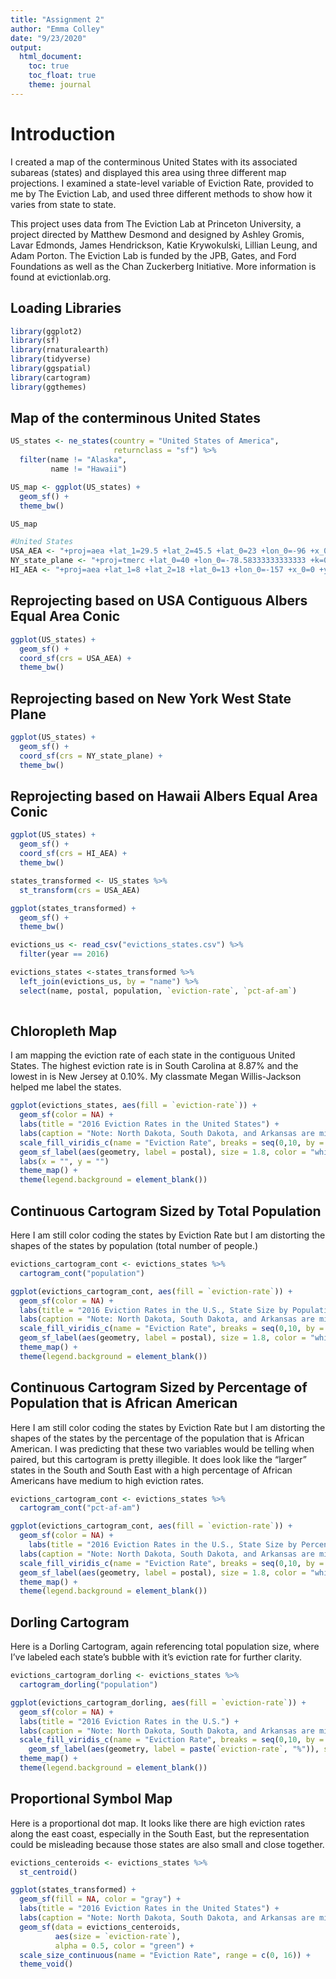 ```yaml
---
title: "Assignment 2"
author: "Emma Colley"
date: "9/23/2020"
output: 
  html_document:
    toc: true
    toc_float: true
    theme: journal
---
```

# Introduction

I created a map of the conterminous United States with its associated subareas (states) and displayed this area using three different map projections. I examined a state-level variable of Eviction Rate, provided to me by The Eviction Lab, and used three different methods to show how it varies from state to state.

This project uses data from The Eviction Lab at Princeton University, a project directed by Matthew Desmond and designed by Ashley Gromis, Lavar Edmonds, James Hendrickson, Katie Krywokulski, Lillian Leung, and Adam Porton. The Eviction Lab is funded by the JPB, Gates, and Ford Foundations as well as the Chan Zuckerberg Initiative. More information is found at evictionlab.org.


## Loading Libraries

```r
library(ggplot2)
library(sf)
library(rnaturalearth)
library(tidyverse)
library(ggspatial)
library(cartogram)
library(ggthemes)
```

## Map of the conterminous United States

```r
US_states <- ne_states(country = "United States of America", 
                       returnclass = "sf") %>%
  filter(name != "Alaska",
         name != "Hawaii")

US_map <- ggplot(US_states) +
  geom_sf() +
  theme_bw()

US_map
```
```r
#United States
USA_AEA <- "+proj=aea +lat_1=29.5 +lat_2=45.5 +lat_0=23 +lon_0=-96 +x_0=0 +y_0=0 +ellps=clrk66 +units=m +no_defs"
NY_state_plane <- "+proj=tmerc +lat_0=40 +lon_0=-78.58333333333333 +k=0.9999375 +x_0=350000 +y_0=0 +ellps=GRS80 +units=m +no_defs"
HI_AEA <- "+proj=aea +lat_1=8 +lat_2=18 +lat_0=13 +lon_0=-157 +x_0=0 +y_0=0 +ellps=GRS80 +datum=NAD83 +units=m +no_defs"
```

## Reprojecting based on USA Contiguous Albers Equal Area Conic

```r
ggplot(US_states) +
  geom_sf() +
  coord_sf(crs = USA_AEA) +
  theme_bw()
```

## Reprojecting based on New York West State Plane

```r
ggplot(US_states) +
  geom_sf() +
  coord_sf(crs = NY_state_plane) +
  theme_bw()
```

## Reprojecting based on Hawaii Albers Equal Area Conic

```r
ggplot(US_states) +
  geom_sf() +
  coord_sf(crs = HI_AEA) +
  theme_bw()
```
```r
states_transformed <- US_states %>%
  st_transform(crs = USA_AEA)
```

```r
ggplot(states_transformed) +
  geom_sf() +
  theme_bw()
```
```r
evictions_us <- read_csv("evictions_states.csv") %>%
  filter(year == 2016)

evictions_states <-states_transformed %>%
  left_join(evictions_us, by = "name") %>%
  select(name, postal, population, `eviction-rate`, `pct-af-am`)
  
```

## Chloropleth Map


I am mapping the eviction rate of each state in the contiguous United States. The highest eviction rate is in South Carolina at 8.87% and the lowest in is New Jersey at 0.10%. My classmate Megan Willis-Jackson helped me label the states.


```r
ggplot(evictions_states, aes(fill = `eviction-rate`)) +
  geom_sf(color = NA) +
  labs(title = "2016 Eviction Rates in the United States") +
  labs(caption = "Note: North Dakota, South Dakota, and Arkansas are missing data in 2016.") +
  scale_fill_viridis_c(name = "Eviction Rate", breaks = seq(0,10, by = 2), labels = c("0%", "2%", "4%", "6%", "8%", "10%")) +
  geom_sf_label(aes(geometry, label = postal), size = 1.8, color = "white", fill = NA, label.size = NA, fontface = "bold",) +
  labs(x = "", y = "")
  theme_map() +
  theme(legend.background = element_blank())
```


## Continuous Cartogram Sized by Total Population


Here I am still color coding the states by Eviction Rate but I am distorting the shapes of the states by population (total number of people.)


```r
evictions_cartogram_cont <- evictions_states %>%
  cartogram_cont("population")

ggplot(evictions_cartogram_cont, aes(fill = `eviction-rate`)) +
  geom_sf(color = NA) +
  labs(title = "2016 Eviction Rates in the U.S., State Size by Population Size") +
  labs(caption = "Note: North Dakota, South Dakota, and Arkansas are missing data in 2016.") +
  scale_fill_viridis_c(name = "Eviction Rate", breaks = seq(0,10, by = 2), labels = c("0%", "2%", "4%", "6%", "8%", "10%")) +
  geom_sf_label(aes(geometry, label = postal), size = 1.8, color = "white", fill = NA, label.size = NA, fontface = "bold",) +
  theme_map() +
  theme(legend.background = element_blank())
```


## Continuous Cartogram Sized by Percentage of Population that is African American


Here I am still color coding the states by Eviction Rate but I am distorting the shapes of the states by the percentage of the population that is African American. I was predicting that these two variables would be telling when paired, but this cartogram is pretty illegible. It does look like the "larger" states in the South and South East with a high percentage of African Americans have medium to high eviction rates. 


```r
evictions_cartogram_cont <- evictions_states %>%
  cartogram_cont("pct-af-am")

ggplot(evictions_cartogram_cont, aes(fill = `eviction-rate`)) +
  geom_sf(color = NA) +
    labs(title = "2016 Eviction Rates in the U.S., State Size by Percentage of Population that is African American") +
  labs(caption = "Note: North Dakota, South Dakota, and Arkansas are missing data in 2016.") +
  scale_fill_viridis_c(name = "Eviction Rate", breaks = seq(0,10, by = 2), labels = c("0%", "2%", "4%", "6%", "8%", "10%")) +
  geom_sf_label(aes(geometry, label = postal), size = 1.8, color = "white", fill = NA, label.size = NA, fontface = "bold",) +
  theme_map() +
  theme(legend.background = element_blank())
```


## Dorling Cartogram


Here is a Dorling Cartogram, again referencing total population size, where I've labeled each state's bubble with it's eviction rate for further clarity.

```r
evictions_cartogram_dorling <- evictions_states %>%
  cartogram_dorling("population")

ggplot(evictions_cartogram_dorling, aes(fill = `eviction-rate`)) +
  geom_sf(color = NA) +
  labs(title = "2016 Eviction Rates in the U.S.") +
  labs(caption = "Note: North Dakota, South Dakota, and Arkansas are missing data in 2016.") +
  scale_fill_viridis_c(name = "Eviction Rate", breaks = seq(0,10, by = 2), labels = c("0%", "2%", "4%", "6%", "8%", "10%")) +
    geom_sf_label(aes(geometry, label = paste(`eviction-rate`, "%")), size = 1.9, color = "white", fill = NA, label.size = NA, fontface = "bold",) +
  theme_map() +
  theme(legend.background = element_blank())
```



## Proportional Symbol Map


Here is a proportional dot map. It looks like there are high eviction rates along the east coast, especially in the South East, but the representation could be misleading because those states are also small and close together.

```r
evictions_centeroids <- evictions_states %>%
  st_centroid()

ggplot(states_transformed) +
  geom_sf(fill = NA, color = "gray") +
  labs(title = "2016 Eviction Rates in the United States") +
  labs(caption = "Note: North Dakota, South Dakota, and Arkansas are missing data in 2016.") +
  geom_sf(data = evictions_centeroids, 
          aes(size = `eviction-rate`),
          alpha = 0.5, color = "green") +
  scale_size_continuous(name = "Eviction Rate", range = c(0, 16)) +
  theme_void() 
```

